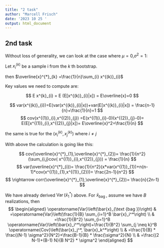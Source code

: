 ---
title: "2 task"
author: "Marcell Frisch"
date: '2023 10 25 '
output: html_document
---

## 2nd task 
Without loss of generality, we can look at the case where $\mu=0$,$\sigma^2=1$:

Let $x^{(k)} _{i}$ be a sample i from the $k$ th bootstrap.

then $\overline{x}^{*}_{k} =\frac{1}{n}\sum_{i} x^{(k)}_{i}$

Key values we need to compute are:

$$
E x^{k}_{i} = E (E[x^{(k)}_{i}|x]) = E\overline{x}=0
$$

$$
var(x^{(k)}_{i})=E(var(x^{(k)}_{i}|x))+var(E[x^{(k)}_{i}|x]) = \frac{n-1}{n}+\frac{1}{n}=1
$$
$$
cov(x^{(1)}_{i},x^{(2)}_{j}) =E(x^{(1)}_{i}-0)(x^{(2)}_{j}-0)= E(E[x^{(1)}_{i},x^{(2)}_{j}|x])= E\overline{x}^2=\frac{1}{n}
$$

the same is true for the $(x^{(k)}_{i},x^{(k)}_{j})$ where $i{\neq }j$

With above the calculation is going like this:

$$
cov(\overline{x}^{*}_{1},\overline{x}^{*}_{2})= \frac{1}{n^2}(\sum_{i,j}cov( x^{(1)}_{i},x^{(2)}_{j})) = \frac{1}{n}
$$
$$
var(\overline{x}^{*}_{i})= \frac{1}{n^2}(x*var(x^{(1)}_{1})+n(n-1)*cov(x^{(1)}_{1},x^{(1)}_{2}))= \frac{2n-1}{n^2}
$$
$$
\rightarrow corr(\overline{x}^{*}_{1},\overline{x}^{*}_{2})= \frac{n}{2n-1}
$$

We have already derived $\operatorname{Var}\left(\bar{x}_1^*\right.)$ above. For $\bar{x}_{\text {bag }}$, assume we have $B$ realizations, then
$$
\begin{aligned}
\operatorname{Var}\left(\bar{x}_{\text {bag }}\right) & =\operatorname{Var}\left(\frac{1}{B} \sum_{i=1}^B \bar{x}_i^*\right) \\
& =\frac{1}{B^2} \sum_{i=1}^B \operatorname{Var}\left(\bar{x}_i^*\right)+\frac{1}{B^2} \sum_{j \neq k}^B \operatorname{Cov}\left(\bar{x}_j^*, \bar{x}_k^*\right) \\
& =\frac{1}{B} * \frac{(N-1) \sigma^2}{N^2}+\frac{B-1}{B} * \frac{\sigma^2}{N} \\
& =\frac{(2 N-1)+(B-1) N}{B N^2} * \sigma^2
\end{aligned}
$$



